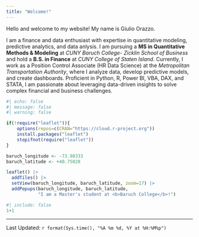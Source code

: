 ```yaml
---
title: "Welcome!"
---
```

Hello and welcome to my website! My name is Giulio Orazzo.

I am a finance and data enthusiast with expertise in quantitative modeling, predictive analytics, and data anlysis. I am pursuing a **MS in Quantitative Methods & Modeling** at *CUNY Baruch College- Zicklin School of Business* and hold a **B.S. in Finance** at *CUNY College of Staten Island*. Currently, I work as a Position Control Associate (HR Data Science) at the *Metropolitan Transportation Authority*, where I analyze data, develop predictive models, and create dashboards. Proficient in Python, R, Power BI, VBA, DAX, and STATA, I am passionate about leveraging data-driven insights to solve complex financial and business challenges.
```r
#| echo: false
#| message: false
#| warning: false

if(!require("leaflet")){
    options(repos=c(CRAN="https://cloud.r-project.org"))
    install.packages("leaflet")
    stopifnot(require("leaflet"))
}

baruch_longitude <- -73.98333
baruch_latitude <- +40.75028

leaflet() |>
  addTiles() |>
  setView(baruch_longitude, baruch_latitude, zoom=17) |>
  addPopups(baruch_longitude, baruch_latitude, 
            "I am a Master's student at <b>Baruch College</b>!")
```

```r
#| include: false
1+1
```
--------------
Last Updated: `r format(Sys.time(), "%A %m %d, %Y at %H:%M%p")`